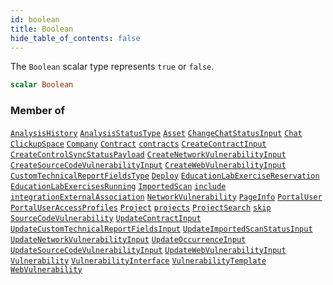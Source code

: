 ```yaml
---
id: boolean
title: Boolean
hide_table_of_contents: false
---
```








The `Boolean` scalar type represents `true` or `false`.

```graphql
scalar Boolean
```




### Member of

[`AnalysisHistory`](/api/graphql/documentation/objects/analysis-history)  <Badge class="secondary" text="object"/><Bullet />[`AnalysisStatusType`](/api/graphql/documentation/objects/analysis-status-type)  <Badge class="secondary" text="object"/><Bullet />[`Asset`](/api/graphql/documentation/objects/asset)  <Badge class="secondary" text="object"/><Bullet />[`ChangeChatStatusInput`](/api/graphql/documentation/inputs/change-chat-status-input)  <Badge class="secondary" text="input"/><Bullet />[`Chat`](/api/graphql/documentation/objects/chat)  <Badge class="secondary" text="object"/><Bullet />[`ClickupSpace`](/api/graphql/documentation/objects/clickup-space)  <Badge class="secondary" text="object"/><Bullet />[`Company`](/api/graphql/documentation/objects/company)  <Badge class="secondary" text="object"/><Bullet />[`Contract`](/api/graphql/documentation/objects/contract)  <Badge class="secondary" text="object"/><Bullet />[`contracts`](/api/graphql/documentation/queries/contracts)  <Badge class="secondary" text="query"/><Bullet />[`CreateContractInput`](/api/graphql/documentation/inputs/create-contract-input)  <Badge class="secondary" text="input"/><Bullet />[`CreateControlSyncStatusPayload`](/api/graphql/documentation/objects/create-control-sync-status-payload)  <Badge class="secondary" text="object"/><Bullet />[`CreateNetworkVulnerabilityInput`](/api/graphql/documentation/inputs/create-network-vulnerability-input)  <Badge class="secondary" text="input"/><Bullet />[`CreateSourceCodeVulnerabilityInput`](/api/graphql/documentation/inputs/create-source-code-vulnerability-input)  <Badge class="secondary" text="input"/><Bullet />[`CreateWebVulnerabilityInput`](/api/graphql/documentation/inputs/create-web-vulnerability-input)  <Badge class="secondary" text="input"/><Bullet />[`CustomTechnicalReportFieldsType`](/api/graphql/documentation/objects/custom-technical-report-fields-type)  <Badge class="secondary" text="object"/><Bullet />[`Deploy`](/api/graphql/documentation/objects/deploy)  <Badge class="secondary" text="object"/><Bullet />[`EducationLabExerciseReservation`](/api/graphql/documentation/objects/education-lab-exercise-reservation)  <Badge class="secondary" text="object"/><Bullet />[`EducationLabExercisesRunning`](/api/graphql/documentation/objects/education-lab-exercises-running)  <Badge class="secondary" text="object"/><Bullet />[`ImportedScan`](/api/graphql/documentation/objects/imported-scan)  <Badge class="secondary" text="object"/><Bullet />[`include`](/api/graphql/documentation/directives/include)  <Badge class="secondary" text="directive"/><Bullet />[`integrationExternalAssociation`](/api/graphql/documentation/queries/integration-external-association)  <Badge class="secondary" text="query"/><Bullet />[`NetworkVulnerability`](/api/graphql/documentation/objects/network-vulnerability)  <Badge class="secondary" text="object"/><Bullet />[`PageInfo`](/api/graphql/documentation/objects/page-info)  <Badge class="secondary" text="object"/><Bullet />[`PortalUser`](/api/graphql/documentation/objects/portal-user)  <Badge class="secondary" text="object"/><Bullet />[`PortalUserAccessProfiles`](/api/graphql/documentation/objects/portal-user-access-profiles)  <Badge class="secondary" text="object"/><Bullet />[`Project`](/api/graphql/documentation/objects/project)  <Badge class="secondary" text="object"/><Bullet />[`projects`](/api/graphql/documentation/queries/projects)  <Badge class="secondary" text="query"/><Bullet />[`ProjectSearch`](/api/graphql/documentation/inputs/project-search)  <Badge class="secondary" text="input"/><Bullet />[`skip`](/api/graphql/documentation/directives/skip)  <Badge class="secondary" text="directive"/><Bullet />[`SourceCodeVulnerability`](/api/graphql/documentation/objects/source-code-vulnerability)  <Badge class="secondary" text="object"/><Bullet />[`UpdateContractInput`](/api/graphql/documentation/inputs/update-contract-input)  <Badge class="secondary" text="input"/><Bullet />[`UpdateCustomTechnicalReportFieldsInput`](/api/graphql/documentation/inputs/update-custom-technical-report-fields-input)  <Badge class="secondary" text="input"/><Bullet />[`UpdateImportedScanStatusInput`](/api/graphql/documentation/inputs/update-imported-scan-status-input)  <Badge class="secondary" text="input"/><Bullet />[`UpdateNetworkVulnerabilityInput`](/api/graphql/documentation/inputs/update-network-vulnerability-input)  <Badge class="secondary" text="input"/><Bullet />[`UpdateOccurrenceInput`](/api/graphql/documentation/inputs/update-occurrence-input)  <Badge class="secondary" text="input"/><Bullet />[`UpdateSourceCodeVulnerabilityInput`](/api/graphql/documentation/inputs/update-source-code-vulnerability-input)  <Badge class="secondary" text="input"/><Bullet />[`UpdateWebVulnerabilityInput`](/api/graphql/documentation/inputs/update-web-vulnerability-input)  <Badge class="secondary" text="input"/><Bullet />[`Vulnerability`](/api/graphql/documentation/objects/vulnerability)  <Badge class="secondary" text="object"/><Bullet />[`VulnerabilityInterface`](/api/graphql/documentation/interfaces/vulnerability-interface)  <Badge class="secondary" text="interface"/><Bullet />[`VulnerabilityTemplate`](/api/graphql/documentation/objects/vulnerability-template)  <Badge class="secondary" text="object"/><Bullet />[`WebVulnerability`](/api/graphql/documentation/objects/web-vulnerability)  <Badge class="secondary" text="object"/>



